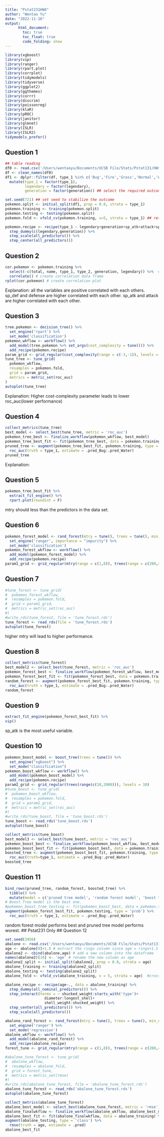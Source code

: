 ```yaml
---
title: "Pstat231HW6"
author: "Wentao Yu"
date: "2022-11-16"
output: 
      html_document:
        toc: true
        toc_float: true
        code_folding: show
---
```

```r
library(xgboost)
library(vip)
library(ranger)
library(rpart.plot)
library(corrplot)
library(tidymodels)
library(tidyverse)
library(ggplot2)
library(ggthemes)
library(corrr)
library(discrim)
library(poissonreg)
library(klaR)
library(pROC)
library(janitor)
library(glmnet)
library(ISLR)
library(ISLR2)
tidymodels_prefer()
```

## Question 1
```r
## table reading
df0 <- read.csv('/Users/wentaoyu/Documents/UCSB File/Stats/Pstat131/HWs/homework-5/data/Pokemon.csv')
df <- clean_names(df0)
df1 <- dplyr::filter(df, type_1 %in% c('Bug','Fire','Grass','Normal','Water','Psychic')) %>% 
  mutate(type_1 = factor(type_1),
         legendary = factor(legendary),
         generation = factor(generation)) ## select the required outcomes and factor type_1, legendary, and generation. 
```
```r
set.seed(721) ## set seed to stabilize the outcome
pokemon.split <- initial_split(df1, prop = 0.8, strata = type_1)
pokemon.training <- training(pokemon.split)
pokemon.testing <- testing(pokemon.split)
pokemon.fold <- vfold_cv(pokemon.training, v=5, strata = type_1) ## return the distribution of strata variable to each fold.
```
```r
pokemon.recipe <- recipe(type_1 ~ legendary+generation+sp_atk+attack+speed+defense+hp+sp_def, data = pokemon.training) %>% 
  step_dummy(c(legendary,generation)) %>% 
  step_scale(all_predictors()) %>% 
  step_center(all_predictors())
```

## Question 2
```r
cor.pokemon <- pokemon.training %>% 
  select(-c(total, name, type_1, type_2, generation, legendary)) %>%  # eliminate chr variables
  correlate() # create correlation data frame
rplot(cor.pokemon) # create correlation plot
```
Explanation: all the variables are positive correlated with each others. sp_def and defense are higher correlated with each other. sp_atk and attack are higher correlated with each other. 

## Question 3
```r
tree.pokemon <- decision_tree() %>% 
  set_engine('rpart') %>% 
  set_mode('classification')
pokemon_wkflow <- workflow() %>% 
  add_model(tree.pokemon %>% set_args(cost_complexity = tune())) %>% 
  add_recipe(pokemon.recipe)
param_grid <- grid_regular(cost_complexity(range = c(-3,-1)), levels = 10)
tune_tree <- tune_grid(
  pokemon_wkflow,
  resamples = pokemon.fold,
  grid = param_grid,
  metrics = metric_set(roc_auc)
)
autoplot(tune_tree)
```
Explanation: Higher cost-complexity parameter leads to lower roc_auc(lower performance)

## Question 4
```r
collect_metrics(tune_tree) 
best_model <- select_best(tune_tree, metric = 'roc_auc')
pokemon_tree_best <- finalize_workflow(pokemon_wkflow, best_model)
pokemon_tree_best_fit <- fit(pokemon_tree_best, data = pokemon.training)
pruned_tree <- augment(pokemon_tree_best_fit, pokemon.training, type = 'prob') %>% 
  roc_auc(truth = type_1, estimate = .pred_Bug:.pred_Water)
pruned_tree
```
Explanation: 

## Question 5
```r
pokemon_tree_best_fit %>% 
  extract_fit_engine() %>% 
  rpart.plot(roundint = F) 
```
mtry should less than the predictors in the data set. 

## Question 6
```r
pokemon_forest_model <- rand_forest(mtry = tune(), trees = tune(), min_n = tune()) %>% 
  set_engine('ranger', importance = "impurity") %>% 
  set_mode('classification')
pokemon_forest_wkflow <- workflow() %>% 
  add_model(pokemon_forest_model) %>% 
  add_recipe(pokemon.recipe)
param1_grid <- grid_regular(mtry(range = c(1,8)), trees(range = c(200,400)), min_n(range = c(2,8)), levels = 8)
```

## Question 7
```r
#tune_forest <- tune_grid(
#  pokemon_forest_wkflow,
#  resamples = pokemon.fold,
#  grid = param1_grid,
#  metrics = metric_set(roc_auc)
#)
#write_rds(tune_forest, file = 'tune_forest.rds')
tune_forest <- read_rds(file = 'tune_forest.rds')
autoplot(tune_forest)
```
higher mtry will lead to higher performance. 

## Question 8
```r
collect_metrics(tune_forest)
best_model2 <- select_best(tune_forest, metric = 'roc_auc')
pokemon_forest_best <- finalize_workflow(pokemon_forest_wkflow, best_model2)
pokemon_forest_best_fit <- fit(pokemon_forest_best, data = pokemon.training)
random_forest <- augment(pokemon_forest_best_fit, pokemon.training, type = 'prob') %>% 
  roc_auc(truth = type_1, estimate = .pred_Bug:.pred_Water)
random_forest
```

## Question 9
```r
extract_fit_engine(pokemon_forest_best_fit) %>% 
vip()
```
sp_atk is the most useful variable. 

## Question 10
```r
pokemon_boost_model <- boost_tree(trees = tune()) %>% 
  set_engine("xgboost") %>%
  set_mode("classification")
pokemon_boost_wkflow <- workflow() %>% 
  add_model(pokemon_boost_model) %>% 
  add_recipe(pokemon.recipe)
param2_grid <- grid_regular(trees(range(c(10,2000))), levels = 10)
#tune_boost <- tune_grid(
#  pokemon_boost_wkflow,
#  resamples = pokemon.fold,
#  grid = param2_grid,
#  metrics = metric_set(roc_auc)
#)
#write_rds(tune_boost, file = 'tune_boost.rds')
tune_boost <- read_rds('tune_boost.rds')
autoplot(tune_boost)
```
```r
collect_metrics(tune_boost)
best_model3 <- select_best(tune_boost, metric = 'roc_auc')
pokemon_boost_best <- finalize_workflow(pokemon_boost_wkflow, best_model3)
pokemon_boost_best_fit <- fit(pokemon_boost_best, data = pokemon.training)
boosted_tree <- augment(pokemon_boost_best_fit, pokemon.training, type = 'prob') %>% 
  roc_auc(truth=type_1, estimate = .pred_Bug:.pred_Water)
boosted_tree
```

## Question 11
```r
bind_rows(pruned_tree, random_forest, boosted_tree) %>% 
  tibble() %>% 
  mutate(model = c('pruned tree model', 'random forest model', 'boost tree model'), .before = .metric)
# Boost Tree model is the best one. 
#pokemon_boost_tree_testing <- fit(pokemon_boost_best, data = pokemon.testing) %>% 
augment(pokemon_forest_best_fit, pokemon.testing, type = 'prob') %>% 
  roc_auc(truth = type_1, estimate = .pred_Bug:.pred_Water)
```
random forest model performs best and pruned tree model performs worest. 
## Pstat231 Only
## Question 12
```r
set.seed(3456)
abalone <- read.csv('/Users/wentaoyu/Documents/UCSB File/Stats/Pstat131/HWs/homework-6/data/abalone.csv')
age <- abalone[9]+1.5 # extract the rings column since age = rings+1.5
abalone2 <- cbind(abalone,age) # add a new column into the dataframe
names(abalone2)[10] <- 'age' # rename the new column as age
abalone2_split <- initial_split(abalone2, prop = 0.8, strata = age)
abalone_training <- training(abalone2_split)
abalone_testing <- testing(abalone2_split)
abalone_fold <- vfold_cv(abalone_training, v = 5, strata = age)  #cross validation
```
```r
abalone_recipe <- recipe(age~., data = abalone_training) %>%
  step_dummy(all_nominal_predictors()) %>%
  step_interact(terms = ~ shucked_weight:starts_with('type')+
                  diameter:longest_shell+
                  shell_weight:shucked_weight) %>%
  step_center(all_predictors()) %>%
  step_scale(all_predictors())
```

```r
abalone_rand_forest <- rand_forest(mtry = tune(), trees = tune(), min_n = tune()) %>% 
  set_engine('ranger') %>% 
  set_mode('regression')
abalone_wkflow <- workflow() %>% 
  add_model(abalone_rand_forest) %>% 
  add_recipe(abalone_recipe)
forest_tune <- grid_regular(mtry(range = c(1,8)), trees(range = c(200,400)), min_n(range = c(2,8)), levels = 10)
```
```r
#abalone_tune_forest <- tune_grid(
#  abalone_wkflow,
#  resamples = abalone_fold,
#  grid = forest_tune,
#  metrics = metric_set(rmse)
#)
#write_rds(abalone_tune_forest, file = 'abalone_tune_forest.rds')
abalone_tune_forest <- read_rds('abalone_tune_forest.rds')
autoplot(abalone_tune_forest)
```
```r
collect_metrics(abalone_tune_forest)
abalone_best_model <- select_best(abalone_tune_forest, metric = 'rmse')
abalone_finalwkflow <- finalize_workflow(abalone_wkflow, abalone_best_model)
abalone_best_fit <- fit(abalone_finalwkflow, data = abalone_training) %>% 
augment(abalone_testing, type = 'class') %>% 
  rmse(truth = age, estimate = .pred)
abalone_best_fit
```





























